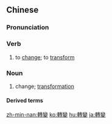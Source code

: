 {{also|转变}}
==Chinese==
{{zh-forms|s=转变}}

===Pronunciation===
{{zh-pron
|m=zhuǎnbiàn
|c=zyun2 bin3
|h=pfs=chón-pien
|mn=choán-piàn
|cat=v,n
}}

===Verb===
{{zh-verb}}

# to [[change]]; to [[transform]]

===Noun===
{{zh-noun|mw=個}}

# change; [[transformation]]

====Derived terms====
{{zh-der|基因轉變|氣候轉變}}

{{zh-cat|Elementary}}

[[zh-min-nan:轉變]]
[[ko:轉變]]
[[hu:轉變]]
[[ja:轉變]]
